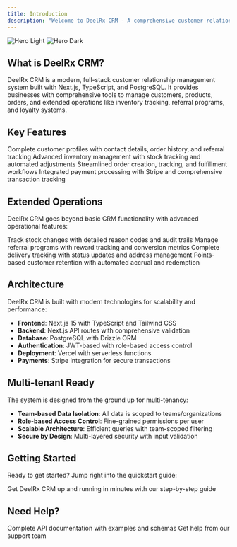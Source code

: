 ```yaml
---
title: Introduction
description: "Welcome to DeelRx CRM - A comprehensive customer relationship management system"
---
```


<img
  className="block dark:hidden"
  src="/images/hero-light.png"
  alt="Hero Light"
/>
<img
  className="hidden dark:block"
  src="/images/hero-dark.png"
  alt="Hero Dark"
/>

## What is DeelRx CRM?

DeelRx CRM is a modern, full-stack customer relationship management system built with Next.js, TypeScript, and PostgreSQL. It provides businesses with comprehensive tools to manage customers, products, orders, and extended operations like inventory tracking, referral programs, and loyalty systems.

## Key Features

<CardGroup cols={2}>
  <Card title="Customer Management" icon="users" href="/features/customers">
    Complete customer profiles with contact details, order history, and referral
    tracking
  </Card>
  <Card title="Product Catalog" icon="box" href="/features/products">
    Advanced inventory management with stock tracking and automated adjustments
  </Card>
  <Card title="Order Processing" icon="shopping-cart" href="/features/orders">
    Streamlined order creation, tracking, and fulfillment workflows
  </Card>
  <Card title="Payment Management" icon="credit-card" href="/features/payments">
    Integrated payment processing with Stripe and comprehensive transaction
    tracking
  </Card>
</CardGroup>

## Extended Operations

DeelRx CRM goes beyond basic CRM functionality with advanced operational features:

<CardGroup cols={2}>
  <Card
    title="Inventory Adjustments"
    icon="warehouse"
    href="/extended/inventory-adjustments"
  >
    Track stock changes with detailed reason codes and audit trails
  </Card>
  <Card
    title="Customer Referrals"
    icon="share"
    href="/extended/customer-referrals"
  >
    Manage referral programs with reward tracking and conversion metrics
  </Card>
  <Card
    title="Delivery Management"
    icon="truck"
    href="/extended/delivery-management"
  >
    Complete delivery tracking with status updates and address management
  </Card>
  <Card title="Loyalty Programs" icon="star" href="/extended/loyalty-programs">
    Points-based customer retention with automated accrual and redemption
  </Card>
</CardGroup>

## Architecture

DeelRx CRM is built with modern technologies for scalability and performance:

- **Frontend**: Next.js 15 with TypeScript and Tailwind CSS
- **Backend**: Next.js API routes with comprehensive validation
- **Database**: PostgreSQL with Drizzle ORM
- **Authentication**: JWT-based with role-based access control
- **Deployment**: Vercel with serverless functions
- **Payments**: Stripe integration for secure transactions

## Multi-tenant Ready

The system is designed from the ground up for multi-tenancy:

- **Team-based Data Isolation**: All data is scoped to teams/organizations
- **Role-based Access Control**: Fine-grained permissions per user
- **Scalable Architecture**: Efficient queries with team-scoped filtering
- **Secure by Design**: Multi-layered security with input validation

## Getting Started

Ready to get started? Jump right into the quickstart guide:

<CardGroup cols={1}>
  <Card title="Quickstart Guide" icon="rocket" href="/quickstart">
    Get DeelRx CRM up and running in minutes with our step-by-step guide
  </Card>
</CardGroup>

## Need Help?

<CardGroup cols={2}>
  <Card title="API Reference" icon="code" href="/api-reference/introduction">
    Complete API documentation with examples and schemas
  </Card>
  <Card title="Support" icon="life-ring" href="mailto:support@deelrxcrm.app">
    Get help from our support team
  </Card>
</CardGroup>
